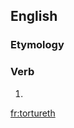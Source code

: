 ==English==

===Etymology===
{{suffix|en|torture|eth}}

===Verb===
{{head|en|verb form}}

# {{en-archaic third-person singular of|torture}}

[[fr:tortureth]]